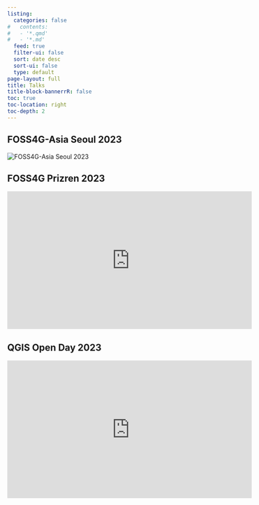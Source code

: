 ```yaml
---
listing:
  categories: false
#   contents:
#   - '*.qmd'
#   - '*.md'
  feed: true
  filter-ui: false
  sort: date desc
  sort-ui: false
  type: default
page-layout: full
title: Talks
title-block-bannerrR: false
toc: true
toc-location: right
toc-depth: 2
---
```



## FOSS4G-Asia Seoul 2023
<img src="./foss4g-seoul-2023.png" alt="FOSS4G-Asia Seoul 2023" style="max-width:63%; height:auto;">

## FOSS4G Prizren 2023

<iframe width="560" height="315" src="https://www.youtube.com/embed/nKxouMKOJjk?si=JSE5kU_NTc0ENUd7" title="YouTube video player" frameborder="0" allow="accelerometer; autoplay; clipboard-write; encrypted-media; gyroscope; picture-in-picture; web-share" referrerpolicy="strict-origin-when-cross-origin" allowfullscreen></iframe>

## QGIS Open Day 2023

<iframe width="560" height="315" src="https://www.youtube.com/embed/eqIwEyuqH-Q?si=gZe3yGxgAGud0CqS" title="YouTube video player" frameborder="0" allow="accelerometer; autoplay; clipboard-write; encrypted-media; gyroscope; picture-in-picture; web-share" referrerpolicy="strict-origin-when-cross-origin" allowfullscreen></iframe>